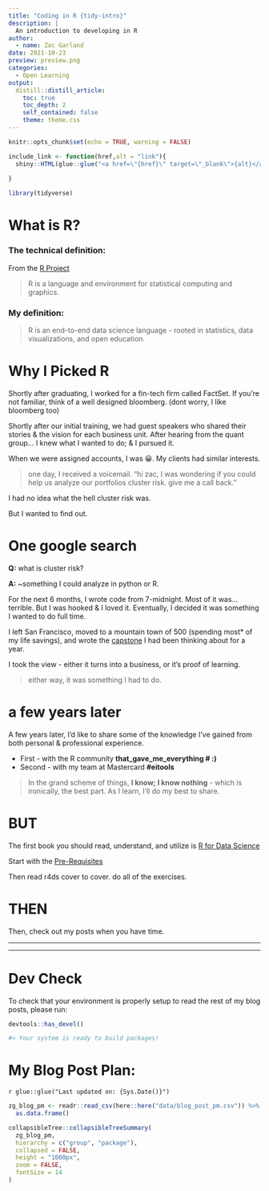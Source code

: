 ```yaml
---
title: "Coding in R {tidy-intro}"
description: |
  An introduction to developing in R
author:
  - name: Zac Garland
date: 2021-10-23
preview: preview.png
categories:
  - Open Learning
output:
  distill::distill_article:
    toc: true
    toc_depth: 2
    self_contained: false
    theme: theme.css
---
```



```r
knitr::opts_chunk$set(echo = TRUE, warning = FALSE)
```

```r
include_link <- function(href,alt = "link"){
  shiny::HTML(glue::glue("<a href=\"{href}\" target=\"_blank\">{alt}</a>"))
  
}
```


```r
library(tidyverse)
```



# What is R?


### The technical definition: 

From the [R Project](https://www.r-project.org/about.html)

> R is a language and environment for statistical computing and graphics.


### My definition:

> R is an end-to-end data science language - rooted in statistics, data visualizations, and open education.


# Why I Picked R

Shortly after graduating, I worked for a fin-tech firm called FactSet. If you're not familiar, think of a well designed bloomberg. (dont worry, I like bloomberg too) 

Shortly after our initial training, we had guest speakers who shared their stories & the vision for each business unit. After hearing from the quant group... I knew what I wanted to do; & I pursued it. 

When we were assigned accounts, I was 😀. My clients had similar interests.

> one day, I received a voicemail. "hi zac, I was wondering if you could help us analyze our portfolios cluster risk. give me a call back."

<div class="callout">I had no idea what the hell cluster risk was.</div> But I wanted to find out. 

# One google search

<b>Q:</b> what is cluster risk? 

<b>A:</b> ~something I could analyze in python or R. 


For the next 6 months, I wrote code from 7-midnight. Most of it was... terrible. But I was hooked & I loved it. Eventually, I decided it was something I wanted to do full time. 

I left San Francisco, moved to a mountain town of 500 (spending most* of my life savings), and wrote the <a href="https://zacgarland.com/equity-research/" target="_blank">capstone</a> I had been thinking about for a year. 



I took the view - either it turns into a business, or it's proof of learning. 

> either way, it was something I had to do. 


# a few years later

A few years later, I'd like to share some of the knowledge I've gained from both personal & professional experience. 

- First - with the R community <b>that_gave_me_everything # :)</b>
- Second - with my team at Mastercard <b>#eitools</b>

> In the grand scheme of things, <b>I know; I know nothing</b> - which is ironically, the best part. As I learn, I'll do my best to share. 

# BUT

The first book you should read, understand, and utilize is [R for Data Science](https://r4ds.had.co.nz/data-visualisation.html#data-visualisation)

Start with the [Pre-Requisites](https://r4ds.had.co.nz/introduction.html#prerequisites) 

Then read r4ds cover to cover. do all of the exercises.

# THEN

Then, check out my posts when you have time.

<hr>
<hr>

# Dev Check

To check that your environment is properly setup to read the rest of my blog posts, please run:


```r
devtools::has_devel()

#> Your system is ready to build packages!
```



# My Blog Post Plan:


`r glue::glue("Last updated on: {Sys.Date()}")`

```r
zg_blog_pm <- readr::read_csv(here::here("data/blog_post_pm.csv")) %>% 
  as.data.frame()

collapsibleTree::collapsibleTreeSummary(
  zg_blog_pm,
  hierarchy = c("group", "package"),
  collapsed = FALSE,
  height = "1000px",
  zoom = FALSE,
  fontSize = 14
)


```


